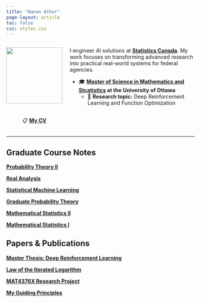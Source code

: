 ```yaml
---
title: "Hanan Ather"
page-layout: article
toc: false
css: styles.css
---
```


::: {.intro-section style="display: flex; align-items: flex-start; gap: 20px;"}
::: {.image-cv-column style="display: flex; flex-direction: column; align-items: center; text-align: center;"}
![](website_docs/my_headshot.png){width="150px" style="margin-bottom: 0.5rem;"}

📋 [**My CV**](website_docs/Hanan_Ather_CV%20(1).pdf)
:::

::: {.text-content}
I engineer AI solutions at **[Statistics Canada](https://www.statcan.gc.ca/en/start)**. My work focuses on transforming advanced research into practical real-world systems for federal agencies.

- 🎓 **[Master of Science in Mathematics and Stçatistics](https://catalogue.uottawa.ca/en/graduate/master-science-mathematics-statistics-concentration-statistics/) at the University of Ottawa**
  - 🔬 **Research topic:** Deep Reinforcement Learning and Function Optimization
:::
:::

---

## Graduate Course Notes

 [**Probability Theory II**](website_docs/Probability%20Theory%20II.pdf)

 [**Real Analysis**](website_docs/Real%20Analysis.pdf)

 [**Statistical Machine Learning**](website_docs/Statistical_Machine_Learning.pdf)

 [**Graduate Probability Theory**](website_docs/Graduate%20Probability%20Theory.pdf)

 [**Mathematical Statistics II**](website_docs/Mathematical%20Statistics%20II.pdf)

 [**Mathematical Statistics I**](website_docs/Mathematical%20Statistics%20I.pdf)

## Papers & Publications

 [**Master Thesis: Deep Reinforcement Learning**](website_docs/Master%20Thesis_%20Deep%20Reinforcement%20Learning.pdf)

 [**Law of the Iterated Logarithm**](website_docs/Law%20of%20the%20Iterated%20Logarithm.pdf)

 [**MAT4376X Research Project**](website_docs/MAT4376X_Hanan.pdf)

 [**My Guiding Principles**](principles.qmd)